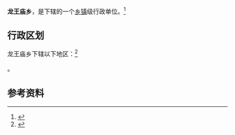 {{中国乡级行政区|13/03/21/201/000}}

'''龙王庙乡'''，是{{PRC admin/fullname|13/03/21/201/000|3}}下辖的一个[[乡镇|乡镇]]级行政单位。<ref>{{PRC admin/ref sgc|{{PRC admin/parent|13/03/21/201/000}}}}</ref>

== 行政区划 ==

龙王庙乡下辖以下地区：<ref>{{PRC admin/ref sgc|13/03/21/201/000}}</ref>

{{PRC admin/children|13/03/21/201/000}}。

== 参考资料 ==

{{reflist}}

{{行政区划小作品}}
{{PRC admin/navcat|13/03/21/201/000}}